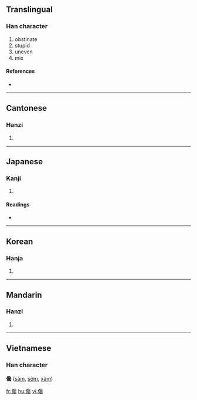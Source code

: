 ==Translingual==

===Han character===
{{Han char|rn=9|rad=人|as=17|sn=19|four=2721<sub>3</sub>|canj=人弓口戈 (ONRI)}}

# obstinate
# stupid
# uneven
# mix

====References====
* {{Han ref|kx=0121.260|dkj=01296|dj=0256.120|hdz=10237.100|uh=5133|ud=20787|bh=C35F|bd=50015}}

----

==Cantonese==

===Hanzi===
{{yue-hanzi|jyut=|y=chaam3}}

# {{defn|Cantonese}}

----

==Japanese==

===Kanji===
{{ja-kanji|grade=|rs=人17}}

# {{defn|Japanese}}

====Readings====
* {{ja-readings|on=[[さん]] (san), [[ざん]] (zan)|kun=[[ととのはぬ]] (totonohanu), [[はやい]] (hayai), [[わるいさま]] (waruisama)}}

----

==Korean==

===Hanja===
{{ko-hanja|hangeul=참|rv=cham|mr=ch'am}}

# {{defn|Korean}}

----

==Mandarin==

===Hanzi===
{{cmn-hanzi|pin=[[chàn]] ([[chan4]]), [[er]] ([[er5]])|wg=ch'an<sup>4</sup>, erh<sup>5</sup>}}

# {{defn|Mandarin}}

----

==Vietnamese==
===Han character===
'''儳''' ([[sàm]], [[sờm]], [[xàm]])

[[fr:儳]]
[[hu:儳]]
[[vi:儳]]